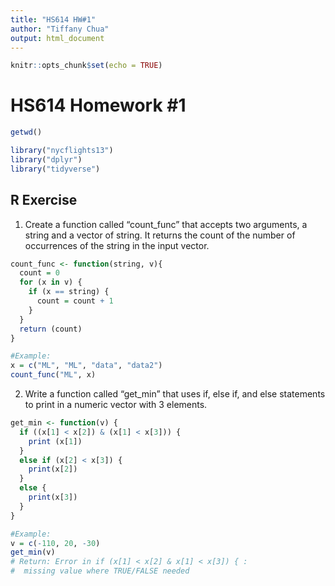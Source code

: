 ```yaml
---
title: "HS614 HW#1"
author: "Tiffany Chua"
output: html_document
---
```


```r
knitr::opts_chunk$set(echo = TRUE)
```

# HS614 Homework #1
```r
getwd()
```

```r
library("nycflights13")
library("dplyr")
library("tidyverse")
```

## R Exercise

1. Create a function  called "count_func" that accepts two arguments, a string and a vector of string. It returns the count of the number of occurrences of the string in the input vector.
```r
count_func <- function(string, v){
  count = 0
  for (x in v) {
    if (x == string) {
      count = count + 1
    }
  }
  return (count)
}

#Example:
x = c("ML", "ML", "data", "data2")
count_func("ML", x)
```

2. Write a function called "get_min" that uses if, else if, and else statements to print in a numeric vector with 3 elements.
```r
get_min <- function(v) {
  if ((x[1] < x[2]) & (x[1] < x[3])) {
    print (x[1])
  }
  else if (x[2] < x[3]) {
    print(x[2])
  }
  else {
    print(x[3])
  }
}

#Example:
v = c(-110, 20, -30)
get_min(v) 
# Return: Error in if (x[1] < x[2] & x[1] < x[3]) { : 
#  missing value where TRUE/FALSE needed
```

